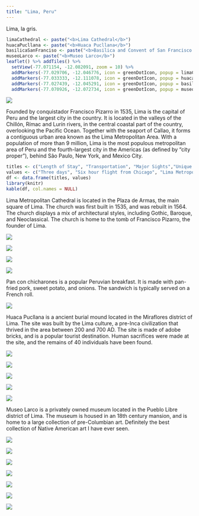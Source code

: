 ```yaml
---
title: "Lima, Peru"
---
```


Lima, la gris.

```r
limaCathedral <- paste("<b>Lima Cathedral</b>")
huacaPucllana <- paste("<b>Huaca Pucllana</b>")
basilicaSanFranciso <- paste("<b>Basilica and Convent of San Francisco of Lima</b>")
museoLarco <- paste("<b>Museo Larco</b>")
leaflet() %>% addTiles() %>%
  setView(-77.071154, -12.082091, zoom = 10) %>%
  addMarkers(-77.029706, -12.046776, icon = greenDotIcon, popup = limaCathedral) %>%
  addMarkers(-77.033333, -12.111078, icon = greenDotIcon, popup = huacaPucllana) %>%
  addMarkers(-77.027439, -12.045291, icon = greenDotIcon, popup = basilicaSanFranciso) %>%
  addMarkers(-77.070926, -12.072734, icon = greenDotIcon, popup = museoLarco)
```

![](./images/Lima/lima4.png)

Founded by conquistador Francisco Pizarro in 1535, Lima is the capital of Peru and the largest city in the country. It is located in the valleys of the Chillón, Rímac and Lurín rivers, in the central coastal part of the country, overlooking the Pacific Ocean. Together with the seaport of Callao, it forms a contiguous urban area known as the Lima Metropolitan Area. With a population of more than 9 million, Lima is the most populous metropolitan area of Peru and the fourth-largest city in the Americas (as defined by "city proper"), behind São Paulo, New York, and Mexico City.

```r
titles <- c("Length of Stay", "Transportation", "Major Sights","Unique Foods", "Restaurant Recommendations")
values <- c("Three days", "Six hour flight from Chicago", "Lima Metropolitan Cathedral, Museo Larco", "Pan con chicharones", "")
df <- data.frame(titles, values)
library(knitr)
kable(df, col.names = NULL)
```

Lima Metropolitan Cathedral is located in the Plaza de Armas, the main square of Lima. The church was first built in 1535, and was rebuilt in 1564. The church displays a mix of architectural styles, including Gothic, Baroque, and Neoclassical. The church is home to the tomb of Francisco Pizarro, the founder of Lima. 

![](./images/Lima/lima5.png)

![](./images/Lima/lima6.png)

![](./images/Lima/lima8.png)

![](./images/Lima/lima1.png)

Pan con chicharones is a popular Peruvian breakfast. It is made with pan-fried pork, sweet potato, and onions. The sandwich is typically served on a French roll.

![](./images/Lima/lima2.png)

Huaca Pucllana is a ancient burial mound located in the Miraflores district of Lima. The site was built by the Lima culture, a pre-Inca civilization that thrived in the area between 200 and 700 AD. The site is made of adobe bricks, and is a popular tourist destination. Human sacrifices were made at the site, and the remains of 40 individuals have been found.

![](./images/Lima/lima10.png)

![](./images/Lima/lima11.png)

![](./images/Lima/lima12.png)

![](./images/Lima/lima29.png)

![](./images/Lima/lima28.png)

Museo Larco is a privately owned museum located in the Pueblo Libre district of Lima. The museum is housed in an 18th century mansion, and is home to a large collection of pre-Columbian art. Definitely the best collection of Native American art I have ever seen.

![](./images/Lima/lima24.png)

![](./images/Lima/lima23.png)

![](./images/Lima/lima22.png)

![](./images/Lima/lima20.png)

![](./images/Lima/lima19.png)

![](./images/Lima/lima18.png)

![](./images/Lima/lima16.png)

